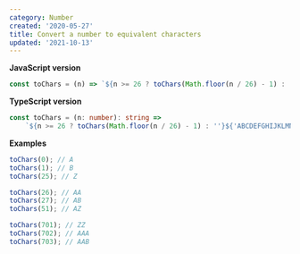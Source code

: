 ```yaml
---
category: Number
created: '2020-05-27'
title: Convert a number to equivalent characters
updated: '2021-10-13'
---
```


**JavaScript version**

```js toChars.js
const toChars = (n) => `${n >= 26 ? toChars(Math.floor(n / 26) - 1) : ''}${'ABCDEFGHIJKLMNOPQRSTUVWXYZ'[n % 26]}`;
```

**TypeScript version**

```ts toChars.ts
const toChars = (n: number): string =>
    `${n >= 26 ? toChars(Math.floor(n / 26) - 1) : ''}${'ABCDEFGHIJKLMNOPQRSTUVWXYZ'[n % 26]}`;
```

**Examples**

```js examples.js
toChars(0); // A
toChars(1); // B
toChars(25); // Z

toChars(26); // AA
toChars(27); // AB
toChars(51); // AZ

toChars(701); // ZZ
toChars(702); // AAA
toChars(703); // AAB
```
